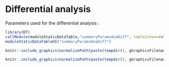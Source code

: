 # Differential analysis

Parameters used for the differential analysis :

```{r tab_params_anaDiff,out.width = "100%", echo=FALSE}
library(DT)
callModule(moduleStaticDataTable,"summaryParamsAnaDiff", table2show=rv$params.anaDiff)
moduleStaticDataTableUI("summaryParamsAnaDiff")
```
                                                      
```{r fig_calibrationALL,out.width = "100%", echo=FALSE}
knitr::include_graphics(normalizePath(paste(tempdir(), gGraphicsFilenames$calibrationPlotAll, sep="/")))
```




```{r fig_volcano,out.width = "100%", echo=FALSE}
knitr::include_graphics(normalizePath(paste(tempdir(), gGraphicsFilenames$volcanoPlot, sep="/")))
```

